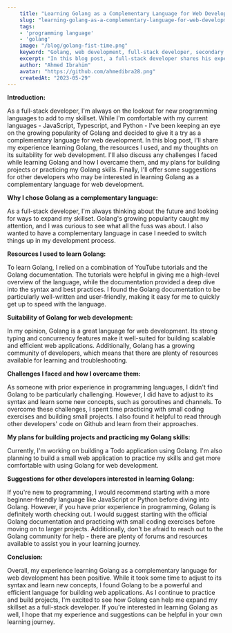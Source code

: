 ```yaml
---
    title: "Learning Golang as a Complementary Language for Web Development: My Experience as a Full-Stack Developer"
    slug: "learning-golang-as-a-complementary-language-for-web-development-my-experience-as-a-full-stack-developer"
    tags: 
    - 'programming language'
    - 'golang'
    image: "/blog/golang-fist-time.png"
    keyword: "Golang, web development, full-stack developer, secondary language, complementary language, programming languages, learning journey, resources, challenges, tips"
    excerpt: "In this blog post, a full-stack developer shares his experience learning Golang as a complementary language for web development. Discover the resources used and challenges faced, and find suggestions for other developers interested in learning Golang."
    author: "Ahmed Ibrahim"
    avatar: "https://github.com/ahmedibra28.png"
    createdAt: "2023-05-29"
---
```


**Introduction:**

As a full-stack developer, I'm always on the lookout for new programming languages to add to my skillset. While I'm comfortable with my current languages - JavaScript, Typescript, and Python - I've been keeping an eye on the growing popularity of Golang and decided to give it a try as a complementary language for web development. In this blog post, I'll share my experience learning Golang, the resources I used, and my thoughts on its suitability for web development. I'll also discuss any challenges I faced while learning Golang and how I overcame them, and my plans for building projects or practicing my Golang skills. Finally, I'll offer some suggestions for other developers who may be interested in learning Golang as a complementary language for web development.

**Why I chose Golang as a complementary language:**

As a full-stack developer, I'm always thinking about the future and looking for ways to expand my skillset. Golang's growing popularity caught my attention, and I was curious to see what all the fuss was about. I also wanted to have a complementary language in case I needed to switch things up in my development process.

**Resources I used to learn Golang:**

To learn Golang, I relied on a combination of YouTube tutorials and the Golang documentation. The tutorials were helpful in giving me a high-level overview of the language, while the documentation provided a deep dive into the syntax and best practices. I found the Golang documentation to be particularly well-written and user-friendly, making it easy for me to quickly get up to speed with the language.

**Suitability of Golang for web development:**

In my opinion, Golang is a great language for web development. Its strong typing and concurrency features make it well-suited for building scalable and efficient web applications. Additionally, Golang has a growing community of developers, which means that there are plenty of resources available for learning and troubleshooting.

**Challenges I faced and how I overcame them:**

As someone with prior experience in programming languages, I didn't find Golang to be particularly challenging. However, I did have to adjust to its syntax and learn some new concepts, such as goroutines and channels. To overcome these challenges, I spent time practicing with small coding exercises and building small projects. I also found it helpful to read through other developers' code on Github and learn from their approaches.

**My plans for building projects and practicing my Golang skills:**

Currently, I'm working on building a Todo application using Golang. I'm also planning to build a small web application to practice my skills and get more comfortable with using Golang for web development.

**Suggestions for other developers interested in learning Golang:**

If you're new to programming, I would recommend starting with a more beginner-friendly language like JavaScript or Python before diving into Golang. However, if you have prior experience in programming, Golang is definitely worth checking out. I would suggest starting with the official Golang documentation and practicing with small coding exercises before moving on to larger projects. Additionally, don't be afraid to reach out to the Golang community for help - there are plenty of forums and resources available to assist you in your learning journey.

**Conclusion:**

Overall, my experience learning Golang as a complementary language for web development has been positive. While it took some time to adjust to its syntax and learn new concepts, I found Golang to be a powerful and efficient language for building web applications. As I continue to practice and build projects, I'm excited to see how Golang can help me expand my skillset as a full-stack developer. If you're interested in learning Golang as well, I hope that my experience and suggestions can be helpful in your own learning journey.
